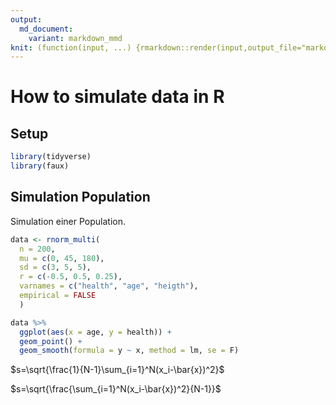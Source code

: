 ```yaml
---
output:
  md_document:
    variant: markdown_mmd
knit: (function(input, ...) {rmarkdown::render(input,output_file="markdown/simulate_data.md")})
---
```


# How to simulate data in R

## Setup

```r
library(tidyverse)
library(faux)
```

## Simulation Population

Simulation einer Population.

```r
data <- rnorm_multi(
  n = 200, 
  mu = c(0, 45, 180),
  sd = c(3, 5, 5),
  r = c(-0.5, 0.5, 0.25), 
  varnames = c("health", "age", "heigth"),
  empirical = FALSE
  )
```

```r
data %>% 
  ggplot(aes(x = age, y = health)) +
  geom_point() +
  geom_smooth(formula = y ~ x, method = lm, se = F)
```

$s=\sqrt{\frac{1}{N-1}\sum_{i=1}^N(x_i-\bar{x})^2}$

$s=\sqrt{\frac{\sum_{i=1}^N(x_i-\bar{x})^2}{N-1}}$




